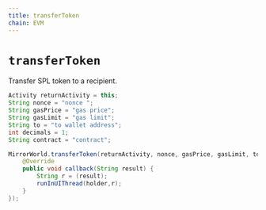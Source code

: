 ```yaml
---
title: transferToken
chain: EVM
---
```


# `transferToken`
Transfer SPL token to a recipient.

```java
Activity returnActivity = this;
String nonce = "nonce ";
String gasPrice = "gas price";
String gasLimit = "gas limit";
String to = "to wallet address";
int decimals = 1;
String contract = "contract";

MirrorWorld.transferToken(returnActivity, nonce, gasPrice, gasLimit, to, decimals, contract, new MirrorCallback() {
    @Override
    public void callback(String result) {
        String r = (result);
        runInUIThread(holder,r);
    }
});
```
